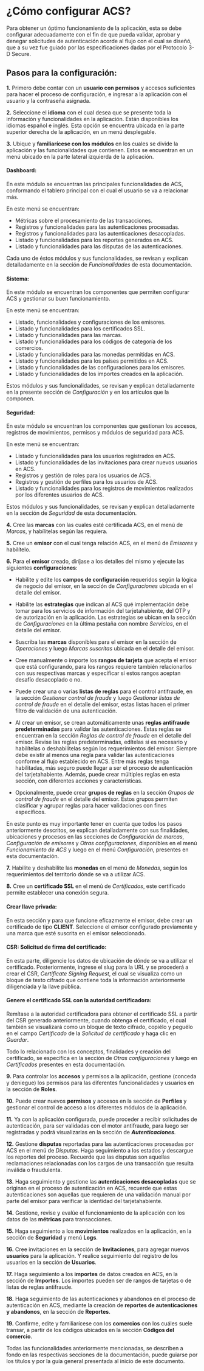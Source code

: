 <MissingTranslationBanner />

# ¿Cómo configurar ACS?

Para obtener un óptimo funcionamiento de la aplicación, esta se debe configurar adecuadamente con el fin de que pueda validar, aprobar y denegar solicitudes de autenticación acorde al flujo con el cual se diseñó, que a su vez fue guiado por las especificaciones dadas por el Protocolo 3-D Secure.

## Pasos para la configuración:

**1.** Primero debe contar con un **usuario con permisos** y accesos suficientes para hacer el proceso de configuración, e ingresar a la aplicación con el usuario y la contraseña asignada.

**2.** Seleccione el **idioma** con el cual desea que se presente toda la información y funcionalidades en la aplicación. Están disponibles los idiomas español e inglés. Esta opción se encuentra ubicada en la parte superior derecha de la aplicación, en un menú desplegable.


**3.** Ubique y **familiarícese con los módulos** en los cuales se divide la aplicación y las funcionalidades que contienen. Estos se encuentran en un menú ubicado en la parte lateral izquierda de la aplicación.

#### Dashboard:
En este módulo se encuentran las principales funcionalidades de ACS, conformando el tablero principal con el cual el usuario se va a relacionar más.

  En este menú se encuentran:

  - Métricas sobre el procesamiento de las transacciones.
  - Registros y funcionalidades para las autenticaciones procesadas.
  - Registros y funcionalidades para las autenticaciones desacopladas.
  - Listado y funcionalidades para los reportes generados en ACS.
  - Listado y funcionalidades para las disputas de las autenticaciones.


 Cada uno de éstos módulos y sus funcionalidades, se revisan y explican detalladamente en la sección de *Funcionalidades* de esta documentación.

#### Sistema:
En este módulo se encuentran los componentes que permiten configurar ACS y gestionar su buen funcionamiento. 

  En este menú se encuentran:

  - Listado, funcionalidades y configuraciones de los emisores.
  - Listado y funcionalidades para los certificados SSL.
  - Listado y funcionalidades para las marcas.
  - Listado y funcionalidades para los códigos de categoría de los comercios.
  - Listado y funcionalidades para las monedas permitidas en ACS.
  - Listado y funcionalidades para los países permitidos en ACS.
  - Listado y funcionalidades de las configuraciones para los emisores.
  - Listado y funcionalidades de los importes creados en la aplicación.

 Estos módulos y sus funcionalidades, se revisan y explican detalladamente en la presente sección de *Configuración* y en los artículos que la componen.

#### Seguridad:
En este módulo se encuentran los componentes que gestionan los accesos, registros de movimientos, permisos y módulos de seguridad para ACS.

  En este menú se encuentran:
   - Listado y funcionalidades para los usuarios registrados en ACS.
   - Listado y funcionalidades de las invitaciones para crear nuevos usuarios en ACS.
   - Registros y gestión de roles para los usuarios de ACS.
   - Registros y gestión de perfiles para los usuarios de ACS.
   - Listado y funcionalidades para los registros de movimientos realizados por los diferentes usuarios de ACS.

 Estos módulos y sus funcionalidades, se revisan y explican detalladamente en la sección de *Seguridad* de esta documentación.

**4.** Cree las **marcas** con las cuales esté certificada ACS, en el menú de *Marcas*, y habílitelas según las requiera.

**5.** Cree un **emisor** con el cual tenga relación ACS, en el menú de *Emisores* y habilítelo.

**6.** Para el **emisor** creado, diríjase a los detalles del mismo y ejecute las siguientes **configuraciones**:
 
  - Habilite y edite los **campos de configuración** requeridos según la lógica de negocio del emisor, en la sección de *Configuraciones* ubicada en el detalle del emisor.
    
  - Habilite las **estrategias** que indican al ACS qué implementación debe tomar para los servicios de información del tarjetahabiente, del OTP y de autorización en la aplicación. Las estrategias se ubican en la sección de *Configuraciones* en la última pestaña con nombre *Servicios*, en el detalle del emisor.

  - Suscriba las **marcas** disponibles para el emisor en la sección de *Operaciones* y luego *Marcas suscritas* ubicada en el detalle del emisor.

  - Cree manualmente o importe los **rangos de tarjeta** que acepta el emisor que está configurando, para los rangos requiere también relacionarlos con sus respectivas marcas y especificar si estos rangos aceptan desafío desacoplado o no.

  - Puede crear una o varias **listas de reglas** para el control antifraude, en la sección *Gestionar control de fraude* y luego *Gestionar listas de control de fraude* en el detalle del emisor, estas listas hacen el primer filtro de validación de una autenticación.

  - Al crear un emisor, se crean automáticamente unas **reglas antifraude predeterminadas** para validar las autenticaciones. Estas reglas se encuentran en la sección *Reglas de control de fraude* en el detalle del emisor. Revise las reglas predeterminadas, edítelas si es necesario y habilítelas o deshabilítelas según los requerimientos del emisor. Siempre debe existir al menos una regla para validar las autenticaciones conforme al flujo establecido en ACS. Entre más reglas tenga habilitadas, más seguro puede llegar a ser el proceso de autenticación del tarjetahabiente. Además, puede crear múltiples reglas en esta sección, con diferentes acciones y características.

  - Opcionalmente, puede crear **grupos de reglas** en la sección *Grupos de control de fraude* en el detalle del emisor. Estos grupos permiten clasificar y agrupar reglas para hacer validaciones con fines específicos.

En este punto es muy importante tener en cuenta que todos los pasos anteriormente descritos, se explican detalladamente con sus finalidades, ubicaciones y procesos en las secciones de *Configuración de marcas*, *Configuración de emisores* y *Otras configuraciones*, disponibles en el menú *Funcionamiento de ACS* y luego en el menú *Configuración*, presentes en esta documentación.

**7.** Habilite y deshabilite las **monedas** en el menú de *Monedas*, según los requerimientos del territorio dónde se va a utilizar ACS.

**8.** Cree un **certificado SSL** en el menú de *Certificados*, este certificado permite establecer una conexión segura.

  #### Crear llave privada: 
  En esta sección y para que funcione eficazmente el emisor, debe crear un certificado de tipo **CLIENT**. Seleccione el emisor configurado previamente y una marca que esté suscrita en el emisor seleccionado. 

  #### CSR: Solicitud de firma del certificado:
  En esta parte, diligencie los datos de ubicación de dónde se va a utilizar el certificado. Posteriormente, ingrese el slug para la URL y se procederá a crear el CSR, *Certificate Signing Request*, el cual se visualiza como un bloque de texto cifrado que contiene toda la información anteriormente diligenciada y la llave pública.

  #### Genere el certificado SSL con la autoridad certificadora:
  Remítase a la autoridad certificadora para obtener el certificado SSL a partir del CSR generado anteriormente, cuando obtenga el certificado, el cual también se visualizará como un bloque de texto cifrado, copiélo y peguélo en el campo *Certificado* de la *Solicitud de certificado* y haga clic en *Guardar*.
  
  Todo lo relacionado con los conceptos, finalidades y creación del certificado, se especifica en la sección de *Otras configuraciones* y luego en *Certificados* presentes en esta documentación.

**9.** Para controlar los **accesos** y permisos a la aplicación, gestione (conceda y deniegue) los permisos para las diferentes funcionalidades y usuarios en la sección de **Roles**.

**10.** Puede crear nuevos **permisos** y accesos en la sección de **Perfiles** y gestionar el control de acceso a los diferentes módulos de la aplicación.

**11.** Ya con la aplicación configurada, puede proceder a recibir solicitudes de autenticación, para ser validadas con el motor antifraude, para luego ser registradas y podrá visualizarlas en la sección de ***Autenticaciones***.

**12.** Gestione **disputas** reportadas para las autenticaciones procesadas por ACS en el menú de *Disputas*. Haga seguimiento a los estados y descargue los reportes del proceso. Recuerde que las disputas son aquellas reclamaciones relacionadas con los cargos de una transacción que resulta inválida o fraudulenta.

**13.** Haga seguimiento y gestione las **autenticaciones desacopladas** que se originan en el proceso de autenticación en ACS, recuerde que estas autenticaciones son aquellas que requieren de una validación manual por parte del emisor para verificar la identidad del tarjetahabiente.

**14.** Gestione, revise y evalúe el funcionamiento de la aplicación con los datos de las **métricas** para transacciones.

**15.** Haga seguimiento a los **movimientos** realizados en la aplicación, en la sección de **Seguridad** y menú **Logs**.

**16.** Cree invitaciones en la sección de **Invitaciones**, para agregar nuevos **usuarios** para la aplicación. Y realice seguimiento del registro de los usuarios en la sección de **Usuarios**.

**17.** Haga seguimiento a los **importes** de datos creados en ACS, en la sección de **Importes**. Los importes pueden ser de rangos de tarjetas o de listas de reglas antifraude.

**18.** Haga seguimiento de las autenticaciones y abandonos en el proceso de autenticación en ACS, mediante la creación de **reportes de autenticaciones y abandonos**, en la sección de **Reportes**.

**19.** Confirme, edite y familiarícese con los **comercios** con los cuáles suele transar, a partir de los códigos ubicados en la sección **Códigos del comercio**.

Todas las funcionalidades anteriormente mencionadas, se describen a fondo en las respectivas secciones de la documentación, puede guiarse por los títulos y por la guía general presentada al inicio de este documento.

